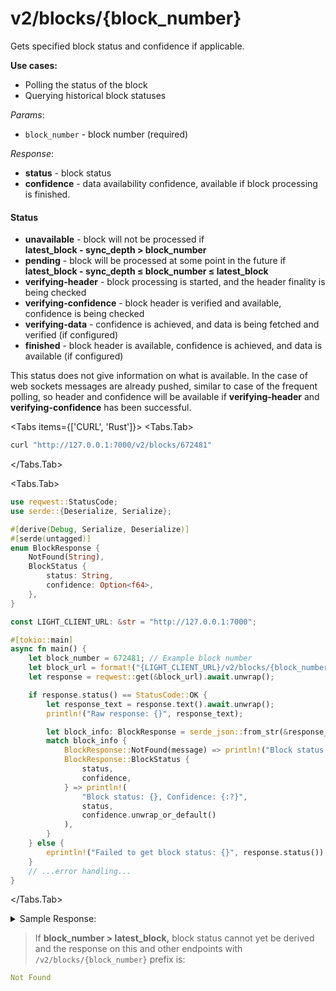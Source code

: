 
# v2/blocks/&#123;block_number&#125;

Gets specified block status and confidence if applicable.

**Use cases:**
  - Polling the status of the block
  - Querying historical block statuses

*Params*:
- `block_number` - block number (required)

*Response*:
- **status** - block status
- **confidence** - data availability confidence, available if block processing is finished.

#### Status

- **unavailable** - block will not be processed if
  \
  **latest_block - sync_depth > block_number**
- **pending** - block will be processed at some point in the future if
  \
  **latest_block - sync_depth ≤ block_number ≤ latest_block**
- **verifying-header** - block processing is started, and the header finality is being checked
- **verifying-confidence** - block header is verified and available, confidence is being checked
- **verifying-data** - confidence is achieved, and data is being fetched and verified (if configured)
- **finished** - block header is available, confidence is achieved, and data is available (if configured)

This status does not give information on what is available. In the case of web sockets messages are already
pushed, similar to case of the frequent polling, so header and confidence will be available if 
**verifying-header** and **verifying-confidence** has been successful.


<Tabs items={['CURL', 'Rust']}>
<Tabs.Tab>
```sh
curl "http://127.0.0.1:7000/v2/blocks/672481"
```
</Tabs.Tab>

<Tabs.Tab>
```rust
use reqwest::StatusCode;
use serde::{Deserialize, Serialize};

#[derive(Debug, Serialize, Deserialize)]
#[serde(untagged)]
enum BlockResponse {
    NotFound(String),
    BlockStatus {
        status: String,
        confidence: Option<f64>,
    },
}

const LIGHT_CLIENT_URL: &str = "http://127.0.0.1:7000";

#[tokio::main]
async fn main() {
    let block_number = 672481; // Example block number
    let block_url = format!("{LIGHT_CLIENT_URL}/v2/blocks/{block_number}");
    let response = reqwest::get(&block_url).await.unwrap();

    if response.status() == StatusCode::OK {
        let response_text = response.text().await.unwrap();
        println!("Raw response: {}", response_text);

        let block_info: BlockResponse = serde_json::from_str(&response_text).unwrap();
        match block_info {
            BlockResponse::NotFound(message) => println!("Block status: {}", message),
            BlockResponse::BlockStatus {
                status,
                confidence,
            } => println!(
                "Block status: {}, Confidence: {:?}",
                status,
                confidence.unwrap_or_default()
            ),
        }
    } else {
        eprintln!("Failed to get block status: {}", response.status());
    }
    // ...error handling...
}
```
</Tabs.Tab>
</Tabs>

<details className="border p-3 rounded-md bg-[#EFF6FF] border-[#] hover:!bg-[#EFF6FF]">
<summary> Sample Response:</summary>
```json
{
  "status":"verifying-data",
  "confidence":99.90234375
}
```
</details>

> If **block_number > latest_block,** block status cannot yet be derived and the response on this and other endpoints with `/v2/blocks/{block_number}` prefix is:

```yaml
Not Found
```